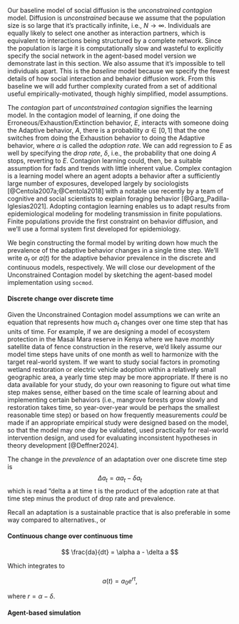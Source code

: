 Our baseline model of social diffusion is the *unconstrained contagion* 
model. Diffusion is *unconstrained* because we assume that the population size is so large that it's practically
infinite, i.e., $N \to \infty$. Individuals are equally likely to select one
another as interaction partners, which is equivalent to interactions being
structured by a complete network. Since the population is large it is
computationally slow and wasteful to explicitly specify the social network in
the agent-based model version we demonstrate last in this section. 
We also assume that it's impossible to tell individuals apart. 
This is the *baseline* model because we specify the fewest details of how 
social interaction and behavior diffusion work. From this baseline we will add 
further complexity curated from a set of additional useful
empirically-motivated, though highly simplified, model assumptions.

The *contagion* part of *uncontstrained contagion* signifies the learning model.
In the contagion model of learning, if one doing the
Erroneous/Exhaustion/Extinction behavior, $E$, interacts with someone doing the
Adaptive behavior, $A$, there is a probability $\alpha \in [0, 1]$ that the one
switches from doing the Exhaustion behavior to doing the Adaptive behavior,
where $\alpha$ is called the *adoption rate*. We can add regression to $E$ as
well by specifying the *drop rate*, $\delta$, i.e., the probability that one
doing $A$ stops, reverting to $E$. Contagion learning could, then, be a suitable
assumption for fads and trends with little inherent value. Complex contagion is
a learning model where an agent adopts a behavior after a sufficiently large
number of exposures, developed largely by sociologists
[@Centola2007a;@Centola2018] with a notable use recently by a team of cognitive
and social scientists to explain foraging behavior [@Garg_Padilla-Iglesias2021].
Adopting contagion learning enables us to adapt results from epidemiological
modeling for modeling transmission in finite populations. Finite populations
provide the first constraint on behavior diffusion, and we'll use a formal
system first developed for epidemiology.

We begin constructing the formal model by writing down how much the prevalence
of the adaptive behavior changes in a single time step. We'll write $a_t$ or
$a(t)$ for the adaptive behavior prevalence in the discrete and continuous 
models, respectively. We will close our development of the Unconstrained
Contagion model by sketching the agent-based model implementation using
`socmod`.

#### Discrete change over discrete time

Given the Unconstrained Contagion model assumptions we can write an equation
that represents how much $a_t$ changes over one time step that has units of
time. For example, if we are designing a model of ecosystem protection in the
Masai Mara reserve in Kenya where we have *monthly* satellite data of fence
construction in the reserve, we'd likely assume our model time steps have units
of one month as well to harmonize with the target real-world system. If we want
to study social factors in promoting wetland restoration or electric vehicle
adoption within a relatively small geographic area, a yearly time step may be
more appropriate. If there is no data available for your study, do your own
reasoning to figure out what time step makes sense, either based on the time
scale of learning about and implementing certain behaviors (i.e., mangrove
forests grow slowly and restoration takes time, so year-over-year would be
perhaps the smallest reasonable time step) or based on how frequently
measurements *could* be made if an appropriate empirical study were designed
based on the model, so that the model may one day be validated, used practically
for real-world intervention design, and used for evaluating inconsistent
hypotheses in theory development [@Deffner2024].

The change in the *prevalence* of an adaptation over one discrete time step is 
$$
\Delta a_t = \alpha a_t - \delta a_t
$$
which is read "delta a at time t is the product of the adoption rate at that
time step minus the product of drop rate and prevalence.

Recall an adaptation is a sustainable practice
that is also preferable in some way compared to alternatives., or 

#### Continuous change over continuous time

$$
\frac{da}{dt} = \alpha a - \delta a
$$

Which integrates to

$$
a(t) = a_0 e^{rt},
$$

where $r = \alpha - \delta$.


#### Agent-based simulation

